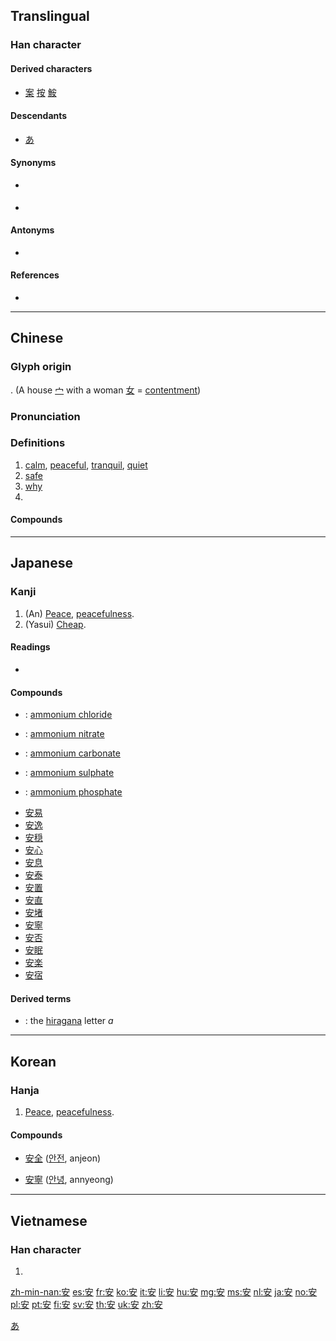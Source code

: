 ==Translingual==
{{stroke order|type=animate}}
{{character info/new}}

===Han character===
{{Han char|rn=40|rad=宀|as=03|sn=6|four=30404|canj=JV|ids=⿱宀女}}

====Derived characters====
* [[案]] [[按]] [[鮟]]

====Descendants====
* [[あ]]

====Synonyms====
* {{sense|calm}} {{l|mul|平}}
* {{sense|tranquil}} {{l|mul|泰}}

====Antonyms====
* {{sense|safe}} {{l|mul|危}}

====References====
* {{Han ref|kx=0282.080|dkj=07072|dj=0552.050|hdz=20913.090|uh=5B89|ud=23433|bh=A677|bd=42615}}

----

==Chinese==
{{zh-forms}}

===Glyph origin===
{{Han etyl}}
{{Han compound|宀|女|ls=ic}}. (A house [[宀]] with a woman [[女]] = [[contentment]])

===Pronunciation===
{{zh-pron
|m=ān
|c=on1
|h=pfs=ôn
|md=ăng
|mn=an
|w=1oe
|mc=y
|oc=y
|ma=Zh-an.ogg
|mna=Taiwanese-The_Vowel_a.ogg
|cat=a,adv,pn
}}

===Definitions===
{{zh-hanzi}}

# [[calm]], [[peaceful]], [[tranquil]], [[quiet]]
# [[safe]]
# [[why]]
# {{surname|lang=zh}}

====Compounds====
{{der5
|{{zh-l|安邦定國}}
|{{zh-l|安不上}}
|{{zh-l|安步當車}}
|{{zh-l|安插}}
|{{zh-l|安道爾}}
|{{zh-l|安德魯}}
|{{zh-l|安抵}}
|{{zh-l|安定}}
|{{zh-l|安堵}}
|{{zh-l|安頓}}
|{{zh-l|安放}}
|{{zh-l|安分}}
|{{zh-l|安分守己}}
|{{zh-l|安撫}}
|{{zh-l|安咐}}
|{{zh-l|安哥拉}}
|{{zh-l|安好}}
|{{zh-l|安家}}
|{{zh-l|安家費}}
|{{zh-l|安家立業}}
|{{zh-l|安家落戶}}
|{{zh-l|安靜}}
|{{zh-l|安居}}
|{{zh-l|安居工程}}
|{{zh-l|安居樂業}}
|{{zh-l|安康}}
|{{zh-l|安拉}}
|{{zh-l|安樂}}
|{{zh-l|安樂死}}
|{{zh-l|安樂窩}}
|{{zh-l|安樂椅}}
|{{zh-l|安理會}}
|{{zh-l|安眠}}
|{{zh-l|安眠藥}}
|{{zh-l|安民}}
|{{zh-l|安民告示}}
|{{zh-l|安那其主義}}
|{{zh-l|安寧}}
|{{zh-l|安排}}
|{{zh-l|安培}}
|{{zh-l|安培計}}
|{{zh-l|安培小時}}
|{{zh-l|安貧樂道}}
|{{zh-l|安寢}}
|{{zh-l|安全}}
|{{zh-l|安全玻璃}}
|{{zh-l|安全帶}}
|{{zh-l|安全島}}
|{{zh-l|安全燈}}
|{{zh-l|安全電壓}}
|{{zh-l|安全閥}}
|{{zh-l|安全理事會}}
|{{zh-l|安全帽}}
|{{zh-l|安全門}}
|{{zh-l|安全剃刀}}
|{{zh-l|安全係數}}
|{{zh-l|安然}}
|{{zh-l|安然無恙}}
|{{zh-l|安如磐石}}
|{{zh-l|安如泰山}}
|{{zh-l|安設}}
|{{zh-l|安身}}
|{{zh-l|安身立命}}
|{{zh-l|安神}}
|{{zh-l|安生}}
|{{zh-l|安適}}
|{{zh-l|安舒}}
|{{zh-l|安睡}}
|{{zh-l|安泰}}
|{{zh-l|安提瓜和巴布達}}
|{{zh-l|安恬}}
|{{zh-l|安土重遷}}
|{{zh-l|安妥}}
|{{zh-l|安危}}
|{{zh-l|安慰}}
|{{zh-l|安穩}}
|{{zh-l|安息}}
|{{zh-l|安息日}}
|{{zh-l|安息香}}
|{{zh-l|安息香酸}}
|{{zh-l|安閒}}
|{{zh-l|安詳}}
|{{zh-l|安享}}
|{{zh-l|安歇}}
|{{zh-l|安心}}
|{{zh-l|安心落意}}
|{{zh-l|安逸}}, {{zh-l|安佚}}
|{{zh-l|安營}}
|{{zh-l|安營扎寨}}
|{{zh-l|安於}}
|{{zh-l|安葬}}
|{{zh-l|安扎}}
|{{zh-l|安枕}}
|{{zh-l|安知}}
|{{zh-l|安之若素}}
|{{zh-l|安置}}
|{{zh-l|安裝}}
}}

{{zh-cat|Intermediate}}

----

==Japanese==

===Kanji===
{{ja-kanji|grade=3|rs=宀03安}}

# (An) [[peace|Peace]], [[peacefulness]].
# (Yasui) [[cheap|Cheap]].

====Readings====
* {{ja-readings|goon=[[あん]] (an)|kanon=[[あん]] (an)|kun=[[やすい]] (yasui), [[やすらか]] (yasuraka), [[やすんじる]] (yasunjiru), [[いずくんぞ]] (izukunzo)|nanori=[[あ]] (a)}}

====Compounds====
{{der-top|Compounds}}
* {{ja-r|塩安|えんあん}}: [[ammonium chloride]]
* {{ja-r|硝安|しょうあん}}: [[ammonium nitrate]]
* {{ja-r|炭安|たんあん}}: [[ammonium carbonate]]
* {{ja-r|硫安|りゅうあん}}: [[ammonium sulphate]]
* {{ja-r|燐安|りんあん}}: [[ammonium phosphate]]
* [[安易]]
* [[安逸]]
* [[安穏]]
* [[安心]]
* [[安息]]
* [[安泰]]
* [[安置]]
* [[安直]]
* [[安堵]]
* [[安寧]]
* [[安否]]
* [[安眠]]
* [[安楽]]
* [[安宿]]
{{der-bottom}}

====Derived terms====
* {{l|ja|あ}}: the [[hiragana]] letter ''a''

[[Category:Han characters from which hiragana were derived|あ]]

----

==Korean==

===Hanja===
{{ko-hanja|hangeul=안|mr=an}}

# [[peace|Peace]], [[peacefulness]].

====Compounds====
{{top2}}
* [[安全]] ([[안전]], anjeon)
{{mid2}}
* [[安寧]] ([[안녕]], annyeong)
{{bottom}}

----

==Vietnamese==

===Han character===
{{vi-hantu|[[an]], [[yên]]|rs=宀03}}

# {{defn|lang=vi|sort=宀03}}

[[zh-min-nan:安]]
[[es:安]]
[[fr:安]]
[[ko:安]]
[[it:安]]
[[li:安]]
[[hu:安]]
[[mg:安]]
[[ms:安]]
[[nl:安]]
[[ja:安]]
[[no:安]]
[[pl:安]]
[[pt:安]]
[[fi:安]]
[[sv:安]]
[[th:安]]
[[uk:安]]
[[zh:安]]